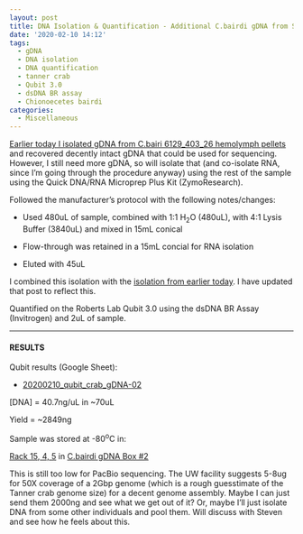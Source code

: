 ```yaml
---
layout: post
title: DNA Isolation & Quantification - Additional C.bairdi gDNA from Sample 6129_403_26
date: '2020-02-10 14:12'
tags:
  - gDNA
  - DNA isolation
  - DNA quantification
  - tanner crab
  - Qubit 3.0
  - dsDNA BR assay
  - Chionoecetes bairdi
categories:
  - Miscellaneous
---
```

[Earlier today I isolated gDNA from C.bairi 6129_403_26 hemolymph pellets](https://robertslab.github.io/sams-notebook/2020/02/10/DNA-Isolation,-Quantification,-and-Gel-C.bairdi-gDNA-Sample-6129_403_26.html) and recovered decently intact gDNA that could be used for sequencing. However, I still need more gDNA, so will isolate that (and co-isolate RNA, since I'm going through the procedure anyway) using the rest of the sample using the Quick DNA/RNA Microprep Plus Kit (ZymoResearch).

Followed the manufacturer's protocol with the following notes/changes:

- Used 480uL of sample, combined with 1:1 H<sub>2</sub>O (480uL), with 4:1 Lysis Buffer (3840uL) and mixed in 15mL conical

- Flow-through was retained in a 15mL concial for RNA isolation

- Eluted with 45uL

I combined this isolation with the [isolation from earlier today](https://robertslab.github.io/sams-notebook/2020/02/10/DNA-Isolation,-Quantification,-and-Gel-C.bairdi-gDNA-Sample-6129_403_26.html). I have updated that post to reflect this.

Quantified on the Roberts Lab Qubit 3.0 using the dsDNA BR Assay (Invitrogen) and 2uL of sample.


---

#### RESULTS

Qubit results (Google Sheet):

- [20200210_qubit_crab_gDNA-02](https://docs.google.com/spreadsheets/d/1aXLykULO63w-Y7diGGv_cSndkIu7uHWTBkhGpPQMGnU/edit?usp=sharing)

[DNA] = 40.7ng/uL in ~70uL

Yield = ~2849ng

Sample was stored at -80<sup>o</sup>C in:

[Rack 15, 4, 5](http://b.link/srlab-80C) in [C.bairdi gDNA Box #2](https://docs.google.com/spreadsheets/d/1EnI5UlvN8qoT3pB0VcP6Eu44BdiyyElToYA9VwukPEE/edit?usp=sharing)

This is still too low for PacBio sequencing. The UW facility suggests 5-8ug for 50X coverage of a 2Gbp genome (which is a rough guesstimate of the Tanner crab genome size) for a decent genome assembly. Maybe I can just send them 2000ng and see what we get out of it? Or, maybe I'll just isolate DNA from some other individuals and pool them. Will discuss with Steven and see how he feels about this.
